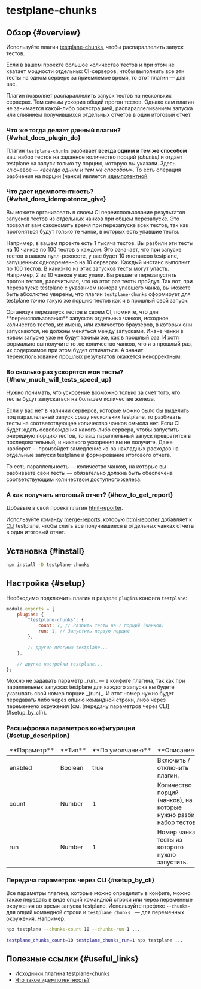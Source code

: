 
# testplane-chunks

## Обзор {#overview}

Используйте плагин [testplane-chunks][testplane-chunks], чтобы распараллелить запуск тестов.

Если в вашем проекте большое количество тестов и при этом не хватает мощности отдельных CI-серверов, чтобы выполнить все эти тесты на одном сервере за приемлемое время, то этот плагин — для вас.

Плагин позволяет распараллелить запуск тестов на нескольких серверах. Тем самым ускорив общий прогон тестов. Однако сам плагин не занимается какой-либо оркестрацией, распараллеливанием запуска или слиянием получившихся отдельных отчетов в один итоговый отчет.

### Что же тогда делает данный плагин? {#what_does_plugin_do}

Плагин `testplane-chunks` разбивает **всегда одним и тем же способом** ваш набор тестов на заданное количество порций _(chunks)_ и отдает testplane на запуск только ту порцию, которую вы указали. Здесь ключевое — _«всегда одним и тем же способом»_. То есть операция разбиения на порции (чанки) является [идемпотентной][idempotence].

### Что дает идемпотентность? {#what_does_idempotence_give}

Вы можете организовать в своем CI переиспользование результатов запусков тестов из отдельных чанков при общем перезапуске. Это позволит вам сэкономить время при перезапуске всех тестов, так как прогоняться будут только те чанки, в которых есть упавшие тесты.

Например, в вашем проекте есть 1 тысяча тестов. Вы разбили эти тесты на 10 чанков по 100 тестов в каждом. Это означает, что при запуске тестов в вашем пулл-реквесте, у вас будет 10 инстансов testplane, запущенных одновременно на 10 серверах. Каждый инстанс выполнит по 100 тестов. В каких-то из этих запусков тесты могут упасть. Например, 2 из 10 чанков у вас упали. Вы решаете перезапустить прогон тестов, рассчитывая, что на этот раз тесты пройдут. Так вот, при перезапуске testplane с указанием номера упавшего чанка, вы можете быть абсолютно уверены, что плагин `testplane-chunks` сформирует для testplane точно такую же порцию тестов как и в прошлый свой запуск.

<Admonition type="warning">
    Организуя перезапуск тестов в своем CI, помните, что для **переиспользования** запусков
    отдельных чанков, исходное количество тестов, их имена, или количество браузеров, в которых они
    запускаются, не должны меняться между запусками. Иначе чанки в новом запуске уже не будут такими
    же, как в прошлый раз. И хотя формально вы получите то же количество чанков, что и в прошлый
    раз, их содержимое при этом будет отличаться. А значит переиспользование прошлых результатов
    окажется некорректным.
</Admonition>

### Во сколько раз ускорятся мои тесты? {#how_much_will_tests_speed_up}

Нужно понимать, что ускорение возможно только за счет того, что тесты будут запускаться на большем количестве железа.

Если у вас нет в наличии серверов, которые можно было бы выделить под параллельный запуск сразу нескольких testplane, то разбивать тесты на соответствующее количество чанков смысла нет. Если CI будет ждать освобождения какого-либо сервера, чтобы запустить очередную порцию тестов, то ваш параллельный запуск превратится в последовательный, и никакого ускорения вы не получите. Даже наоборот — произойдет замедление из-за накладных расходов на отдельные запуски testplane и формирование итогового отчета.

То есть параллельность — количество чанков, на которые вы разбиваете свои тесты — обязательно должна быть обеспечена соответствующим количеством доступного железа.

### А как получить итоговый отчет? {#how_to_get_report}

Добавьте в свой проект плагин [html-reporter][html-reporter].

Используйте команду [merge-reports][merge-reports], которую [html-reporter][html-reporter] добавляет к [CLI][cli] testplane, чтобы слить все получившиеся в отдельных чанках отчеты в один итоговый отчет.

## Установка {#install}

```bash
npm install -D testplane-chunks
```

## Настройка {#setup}

Необходимо подключить плагин в разделе `plugins` конфига `testplane`:

```javascript
module.exports = {
    plugins: {
        "testplane-chunks": {
            count: 7, // Разбить тесты на 7 порций (чанков)
            run: 1, // Запустить первую порцию
        },

        // другие плагины testplane...
    },

    // другие настройки testplane...
};
```

<Admonition type="info">
    Можно не задавать параметр _run_ — в конфиге плагина, так как при параллельных запусках
    testplane для каждого запуска вы будете указывать свой номер порции _(run)_. И этот номер нужно
    будет передавать либо через опцию командной строки, либо через переменную окружения (см.
    [передачу параметров через CLI](#setup_by_cli)).
</Admonition>

### Расшифровка параметров конфигурации {#setup_description}

<table>
<thead>
<tr><td>**Параметр**</td><td>**Тип**</td><td>**По&nbsp;умолчанию**</td><td>**Описание**</td></tr>
</thead>
<tbody>
<tr><td>enabled</td><td>Boolean</td><td>true</td><td>Включить / отключить плагин.</td></tr>
<tr><td>count</td><td>Number</td><td>1</td><td>Количество порций (чанков), на которые нужно разбить набор тестов.</td></tr>
<tr><td>run</td><td>Number</td><td>1</td><td>Номер чанка, тесты из которого нужно запустить.</td></tr>

</tbody>
</table>

### Передача параметров через CLI {#setup_by_cli}

Все параметры плагина, которые можно определить в конфиге, можно также передать в виде опций командной строки или через переменные окружения во время запуска testplane. Используйте префикс `--chunks-` для опций командной строки и `testplane_chunks_` — для переменных окружения. Например:

```bash
npx testplane --chunks-count 10 --chunks-run 1 ...
```

```bash
testplane_chunks_count=10 testplane_chunks_run=1 npx testplane ...
```

## Полезные ссылки {#useful_links}

-   [Исходники плагина testplane-chunks][testplane-chunks]
-   [Что такое идемпотентность?][idempotence]

[html-reporter]: ../html-reporter/html-reporter-setup
[merge-reports]: ../html-reporter/html-reporter-commands#merge_reports
[testplane-chunks]: https://github.com/gemini-testing/testplane-chunks
[cli]: https://ru.wikipedia.org/wiki/Интерфейс_командной_строки
[idempotence]: https://ru.wikipedia.org/wiki/Идемпотентность
